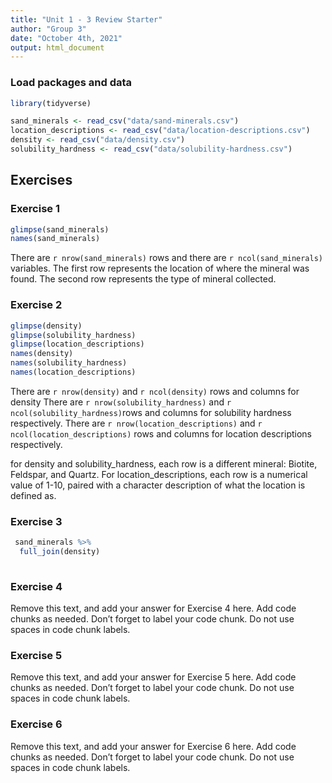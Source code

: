 ```yaml
---
title: "Unit 1 - 3 Review Starter"
author: "Group 3"
date: "October 4th, 2021"
output: html_document
---
```


### Load packages and data

```r
library(tidyverse) 
```

```r
sand_minerals <- read_csv("data/sand-minerals.csv")
location_descriptions <- read_csv("data/location-descriptions.csv")
density <- read_csv("data/density.csv")
solubility_hardness <- read_csv("data/solubility-hardness.csv")
```

## Exercises

### Exercise 1

```r
glimpse(sand_minerals)
names(sand_minerals)
```
There are `r nrow(sand_minerals)` rows and there are `r ncol(sand_minerals)` variables.
The first row represents the location of where the mineral was found. The second row represents the type of mineral collected.

### Exercise 2

```r
glimpse(density)
glimpse(solubility_hardness)
glimpse(location_descriptions)
names(density)
names(solubility_hardness)
names(location_descriptions)
```
There are `r nrow(density)` and `r ncol(density)` rows and columns for density
There are `r nrow(solubility_hardness)` and `r ncol(solubility_hardness)`rows and columns for solubility hardness respectively.
There are `r nrow(location_descriptions)` and `r ncol(location_descriptions)` rows and columns for location descriptions respectively.

for density and solubility_hardness, each row is a different mineral: Biotite, Feldspar, and Quartz. For location_descriptions, each row is a numerical value of 1-10, paired with a character description of what the location is defined as.

### Exercise 3

```r
 sand_minerals %>% 
  full_join(density)
 
```


### Exercise 4

Remove this text, and add your answer for Exercise 4 here.
Add code chunks as needed.
Don't forget to label your code chunk.
Do not use spaces in code chunk labels.

### Exercise 5

Remove this text, and add your answer for Exercise 5 here.
Add code chunks as needed.
Don't forget to label your code chunk.
Do not use spaces in code chunk labels.

### Exercise 6

Remove this text, and add your answer for Exercise 6 here.
Add code chunks as needed.
Don't forget to label your code chunk.
Do not use spaces in code chunk labels.
